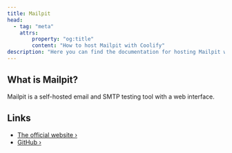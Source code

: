 ```yaml
---
title: Mailpit
head:
  - tag: "meta"
    attrs:
        property: "og:title"
        content: "How to host Mailpit with Coolify"
description: "Here you can find the documentation for hosting Mailpit with Coolify."
---
```



<Badge text="One-click setup." variant="note" size="large" />

## What is Mailpit?

Mailpit is a self-hosted email and SMTP testing tool with a web interface.

## Links

- [The official website ›](https://mailpit.axllent.org)
- [GitHub ›](https://github.com/axllent/mailpit)